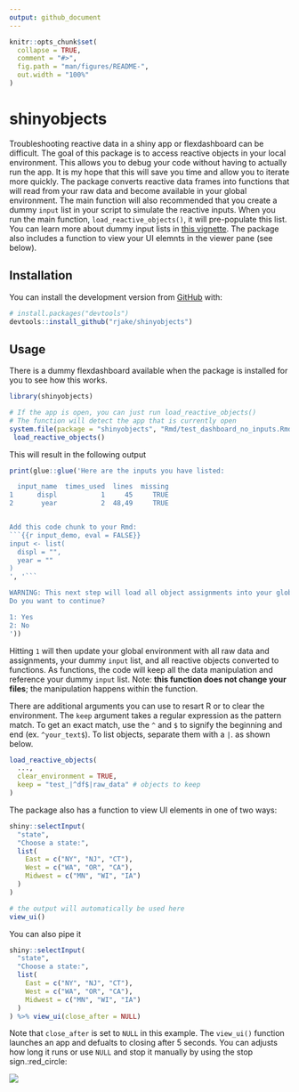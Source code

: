 ```yaml
---
output: github_document
---
```


<!-- README.md is generated from README.Rmd. Please edit that file -->

```r
knitr::opts_chunk$set(
  collapse = TRUE,
  comment = "#>",
  fig.path = "man/figures/README-",
  out.width = "100%"
)
```
# shinyobjects

<!-- badges: start -->
<!-- badges: end -->

Troubleshooting reactive data in a shiny app or flexdashboard can be difficult. The goal of this package is to access reactive objects in your local environment. This allows you to debug your code without having to actually run the app. It is my hope that this will save you time and allow you to iterate more quickly. The package converts reactive data frames into functions that will read from your raw data and become available in your global environment. The main function will also recommended that you create a dummy `input` list in your script to simulate the reactive inputs. When you run the main function, `load_reactive_objects()`, it will pre-populate this list. You can learn more about dummy input lists in [this vignette](https://rjake.github.io/shinyobjects/articles/tips-and-tricks.html). The package also includes a function to view your UI elemnts in the viewer pane (see below).

## Installation
<!--  
  You can install the released version of `shinyobjects` from [CRAN](https://CRAN.R-project.org) with:
  
  ``` r
  install.packages("shinyobjects")
  ```

-->

You can install the development version from [GitHub](https://github.com/rjake/shinyobjects) with:

``` r
# install.packages("devtools")
devtools::install_github("rjake/shinyobjects")
```
## Usage

There is a dummy flexdashboard available when the package is installed for you to see how this works. 

```r
library(shinyobjects)

# If the app is open, you can just run load_reactive_objects()
# The function will detect the app that is currently open
system.file(package = "shinyobjects", "Rmd/test_dashboard_no_inputs.Rmd") %>% 
 load_reactive_objects()
```

This will result in the following output
```r
print(glue::glue('Here are the inputs you have listed:

  input_name  times_used  lines  missing
1      displ           1     45     TRUE
2       year           2  48,49     TRUE


Add this code chunk to your Rmd:
```{{r input_demo, eval = FALSE}}
input <- list(
  displ = "",
  year = ""
)
', '```

WARNING: This next step will load all object assignments into your global environment.
Do you want to continue? 

1: Yes
2: No
'))
```

Hitting `1` will then update your global environment with all raw data and assignments, your dummy `input` list, and all reactive objects converted to functions. As functions, the code will keep all the data manipulation and reference your dummy `input` list. Note: **this function does not change your files**; the manipulation happens within the function.

There are additional arguments you can use to resart R or to clear the environment. The `keep` argument takes a regular expression as the pattern match. To get an exact match, use the `^` and `$` to signify the beginning and end (ex. `^your_text$`). To list objects, separate them with a `|`. as shown below.

```r
load_reactive_objects(
  ...,
  clear_environment = TRUE, 
  keep = "test_|^df$|raw_data" # objects to keep
)
```

The package also has a function to view UI elements in one of two ways:
```r
shiny::selectInput(
  "state",
  "Choose a state:",
  list(
    East = c("NY", "NJ", "CT"),
    West = c("WA", "OR", "CA"),
    Midwest = c("MN", "WI", "IA")
  )
)

# the output will automatically be used here
view_ui()
```

You can also pipe it
```r
shiny::selectInput(
  "state",
  "Choose a state:",
  list(
    East = c("NY", "NJ", "CT"),
    West = c("WA", "OR", "CA"),
    Midwest = c("MN", "WI", "IA")
  )
) %>% view_ui(close_after = NULL)
```

Note that `close_after` is set to `NULL` in this example. The `view_ui()` function launches an app and defualts to closing after 5 seconds. You can adjusts how long it runs or use `NULL` and stop it manually by using the stop sign.:red_circle:

<img src="man/figures/view_ui.png"/>
